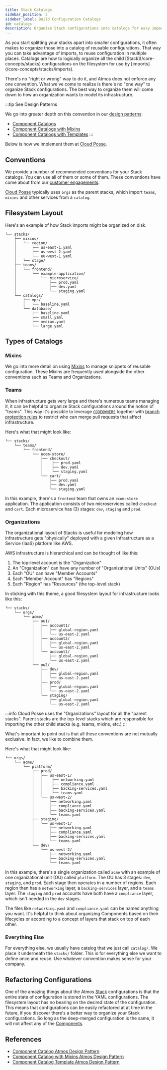 ```yaml
---
title: Stack Catalogs
sidebar_position: 3
sidebar_label: Build Configuration Catalogs
id: catalogs
description: Organize Stack configurations into catalogs for easy imports.
---
```


<Intro>
As you start splitting your stacks apart into smaller configurations, it often makes to organize those into a catalog of reusable configurations. That way you can take advantage of imports, to reuse configuration in multiple places. Catalogs are how to logically organize all the child [Stack](/core-concepts/stacks) configurations on the filesystem for use by [imports](/core-concepts/stacks/imports).
</Intro>

There's no "right or wrong" way to do it, and Atmos does not enforce any one convention.
What we've come to realize is there's no "one way" to organize Stack configurations. The best way to organize them will come down to
how an organization wants to model its infrastructure.

:::tip See Design Patterns

We go into greater depth on this convention in our [design patterns](/design-patterns/):

- [Component Catalogs](/design-patterns/component-catalog)
- [Component Catalogs with Mixins](/design-patterns/component-catalog-with-mixins)
- [Component Catalogs with Templates](/design-patterns/component-catalog-template)
:::

Below is how we implement them at [Cloud Posse](https://cloudposse.com).

## Conventions

We provide a number of recommended conventions for your Stack catalogs. You can use all of them or some of them. These conventions have come about from our [customer engagements](https://cloudposse.com/services).

[Cloud Posse](https://cloudposse.com) typically uses `orgs` as the parent stacks, which import `teams`, `mixins` and other services from a `catalog`.

## Filesystem Layout

Here's an example of how Stack imports might be organized on disk.

```console
└── stacks/
    ├── mixins/
    │   └── region/
    │       ├── us-east-1.yaml
    │       ├── us-west-2.yaml
    │       └── eu-west-1.yaml
    │   └── stage/
    ├── teams/
    │   └── frontend/
    │       └── example-application/
    │           └── microservice/
    │               ├── prod.yaml
    │               ├── dev.yaml
    │               └── staging.yaml
    └── catalogs/
        ├── vpc/
        │   └── baseline.yaml
        └── database/
            ├── baseline.yaml
            ├── small.yaml
            ├── medium.yaml
            └── large.yaml
```

## Types of Catalogs


### Mixins

We go into more detail on using [Mixins](/core-concepts/stacks/inheritance/mixins) to manage snippets of reusable configuration. These Mixins are frequently used alongside the other conventions such as Teams and Organizations.

### Teams

When infrastructure gets very large and there's numerous teams managing it, it can be helpful to organize Stack configurations around the notion of "teams". This way it's possible to leverage [`CODEOWNERS`](https://docs.github.com/en/repositories/managing-your-repositorys-settings-and-features/customizing-your-repository/about-code-owners) together with [branch protection rules](https://docs.github.com/en/repositories/configuring-branches-and-merges-in-your-repository/defining-the-mergeability-of-pull-requests/about-protected-branches#require-pull-request-reviews-before-merging) to restrict who can merge pull requests that affect infrastructure.

Here's what that might look like:
```console
└── stacks/
    └── teams/
        └── frontend/
            └── ecom-store/
                ├── checkout/
                │    ├── prod.yaml
                │    ├── dev.yaml
                │    └── staging.yaml
                └── cart/
                    ├── prod.yaml
                    ├── dev.yaml
                    └── staging.yaml
```

In this example, there's a `frontend` team that owns an `ecom-store` application. The application consists of two microservices called `checkout` and `cart`. Each microservice has (3) stages: `dev`, `staging` and `prod`.

### Organizations

The organizational layout of Stacks is useful for modeling how infrastructure gets "physically" deployed with a given Infrastructure as a Service (IaaS) platform like AWS.

AWS infrastructure is hierarchical and can be thought of like this:

1. The top-level account is the "Organization"
2. An "Organization" can have any number of "Organizational Units" (OUs)
3. Each "OU" can have "Member Accounts"
4. Each "Member Account" has "Regions"
5. Each "Region" has "Resources" (the top-level stack)

In sticking with this theme, a good filesystem layout for infrastructure looks like this:

```text
└── stacks/
    └── orgs/
        └── acme/
            ├── ou1/
            │   ├── account1/
            │   │   ├── global-region.yaml
            │   │   └── us-east-2.yaml
            │   ├── account2/
            │   │   ├── global-region.yaml
            │   │   └── us-east-2.yaml
            │   └── account3/
            │       ├── global-region.yaml
            │       └── us-east-2.yaml
            └── ou2/
                ├── dev/
                │   ├── global-region.yaml
                │   └── us-east-2.yaml
                ├── prod/
                │   ├── global-region.yaml
                │   └── us-east-2.yaml
                └── staging/
                    ├── global-region.yaml
                    └── us-east-2.yaml
```

:::info
Cloud Posse uses the "Organizations" layout for all the "parent stacks". Parent stacks are the top-level stacks which are responsible for importing
the other child stacks (e.g. teams, mixins, etc.)
:::

What's important to point out is that all these conventions are not mutually exclusive. In fact, we like to combine them.

Here's what that might look like:

```console
└── orgs/
    └── acme/
        └── platform/
            ├── prod/
            │   ├── us-east-1/
            │   │    ├── networking.yaml
            │   │    ├── compliance.yaml
            │   │    ├── backing-services.yaml
            │   │    └── teams.yaml
            │   └── us-west-2/
            │       ├── networking.yaml
            │       ├── compliance.yaml
            │       ├── backing-services.yaml
            │       └── teams.yaml
            ├── staging/
            │   └── us-west-1/
            │       ├── networking.yaml
            │       ├── compliance.yaml
            │       ├── backing-services.yaml
            │       └── teams.yaml
            └── dev/
                └── us-west-2/
                    ├── networking.yaml
                    ├── backing-services.yaml
                    └── teams.yaml

```

In this example, there's a single organization called `acme` with an example of one organizational unit (OU) called `platform`. The OU has 3 stages: `dev`, `staging`, and `prod`. Each stage then operates in a number of regions. Each region then has a `networking` layer, a `backing-services` layer, and a `teams` layer. The `staging` and `prod` accounts have both have a `compliance` layer, which isn't needed in the `dev` stages.

The files like `networking.yaml` and `compliance.yaml` can be named anything you want. It's helpful to think about organizing Components based on their lifecycles or according to a concept of layers that stack on top of each other.

### Everything Else

For everything else, we usually have catalog that we just call `catalog/`. We place it underneath the `stacks/` folder. This is for everything else we want to define once and reuse. Use whatever convention makes sense for your company.

## Refactoring Configurations

One of the amazing things about the Atmos [Stack](/core-concepts/stacks) configurations is that the entire state of configuration is stored in the YAML configurations. The filesystem layout has no bearing on the desired state of the configuration. This means that configurations can be easily refactored at at time in the future, if you discover there's a better way to organize your Stack configurations. So long as the deep-merged configuration is the same, it will not affect any of the [Components](/core-concepts/components).

## References

- [Component Catalog Atmos Design Pattern](/design-patterns/component-catalog)
- [Component Catalog with Mixins Atmos Design Pattern](/design-patterns/component-catalog-with-mixins)
- [Component Catalog Template Atmos Design Pattern](/design-patterns/component-catalog-template)
